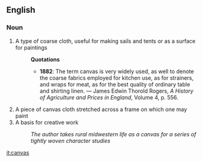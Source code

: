 == English ==

=== Noun ===

# A type of coarse cloth, useful for making sails and tents or as a surface for paintings
#:'''Quotations'''
#:*'''1882''': The term canvas is very widely used, as well to denote the coarse fabrics employed for kitchen use, as for strainers, and wraps for meat, as for the best quality of ordinary table and shirting linen. &mdash; James Edwin Thorold Rogers, ''A History of Agriculture and Prices in England'', Volume 4, p. 556.
# A piece of canvas cloth stretched across a frame on which one may paint
# A basis for creative work
#: ''The author takes rural midwestern life as a canvas for a series of tightly woven character studies''

[[it:canvas]]